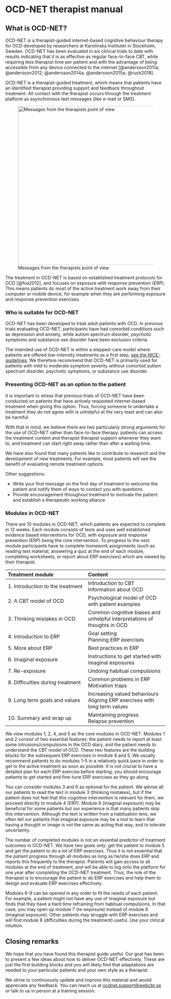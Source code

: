 # OCD-NET therapist manual

## What is OCD-NET?

OCD-NET is a therapist-guided internet-based cognitive behaviour therapy for OCD developed by researchers at Karolinska Institutet in Stockholm, Sweden. OCD-NET has been evaluated in six clinical trials to date with results indicating that it is as effective as regular face-to-face CBT, while requiring less therapist time per patient and with the advantage of being accessible from any device connected to the internet [@andersson2011a; @andersson2012; @andersson2014a; @andersson2015a; @ruck2018].

OCD-NET is a therapist-guided treatment, which means that patients have an identified therapist providing support and feedback throughout treatment. All contact with the therapist occurs through the treatment platform as asynchronous text messages (like e-mail or SMS).

![Messages from the therapists point of view](images/therapist-messages.png){width=500px}

The treatment in OCD-NET is based on established treatment protocols for OCD [@foa2012], and focuses on exposure with response prevention (ERP). This means patients do most of the active treatment work away from their computer or mobile device, for example when they are performing exposure and response prevention exercises.

### Who is suitable for OCD-NET

OCD-NET has been developed to treat adult patients with OCD. In previous trials evaluating OCD-NET, participants have had comorbid conditions such as depression and anxiety, while autism spectrum disorder, psychotic symptoms and substance use disorder have been exclusion criteria.

The intended use of OCD-NET is within a stepped-care model where patients are offered low-intensity treatments as a first step, [see the NICE-guidelines](https://www.nice.org.uk/guidance/CG31/chapter/1-Guidance#stepped-care-for-adults-young-people-and-children-with-ocd-or-bdd). We therefore recommend that OCD-NET is primarily used for patients with mild to moderate symptom severity without comorbid autism spectrum disorder, psychotic symptoms, or substance use disorder.

### Presenting OCD-NET as an option to the patient

It is important to stress that previous trials of OCD-NET have been conducted on patients that have actively requested internet-based treatment when giving this option. Thus, forcing someone to undertake a treatment they do not agree with is unhelpful at the very least and can also be harmful.

With that in mind, we believe there are two particularly strong arguments for the use of OCD-NET rather than face-to-face therapy: patients can access the treatment content and therapist therapist support whenever they want to, and treatment can start right away rather than after a waiting time.

We have also found that many patients like to contribute to research and the development of new treatments. For example, most patients will see the benefit of evaluating remote treatment options.

Other suggestions:

* Write your first message on the first day of treatment to welcome the patient and notify them of ways to contact you with questions
* Provide encouragement throughout treatment to motivate the patient and establish a therapeutic working alliance

### Modules in OCD-NET

There are 10 modules in OCD-NET, which patients are expected to complete in 12 weeks. Each module consists of texts and uses well established evidence based interventions for OCD, with exposure and response prevention (ERP) being the core intervention. To progress to the next module participants have to complete homework assignments (such as reading text material, answering a quiz at the end of each module, completing worksheets, or report about ERP exercises) which are viewed by their therapist.

| **Treatment module** | **Content** |
| :--- | :--- |
| 1. Introduction to the treatment | Introduction to CBT <br> Information about OCD |
| 2. A CBT model of OCD | Psychological model of OCD with patient examples |
| 3. Thinking mistakes in OCD | Common cognitive biases and unhelpful interpretations of thoughts in OCD |
| 4. Introduction to ERP | Goal setting <br> Planning ERP exercises |
| 5. More about ERP | Best practices in ERP |
| 6. Imaginal exposure | Instructions to get started with imaginal exposures |
| 7. Re-exposure | Undoing habitual compulsions |
| 8. Difficulties during treatment | Common problems in ERP <br> Motivation traps |
| 9. Long term goals and values | Increasing valued behaviours <br> Aligning ERP exercises with long term values |
| 10. Summary and wrap up | Maintaining progress <br> Relapse prevention |

We view modules 1, 2, 4, and 5 as the core modules in OCD-NET. Modules 1 and 2 consist of two essential features: the patient needs to report at least some intrusions/compulsions in the OCD diary, and the patient needs to understand the CBT model of OCD. These two features are the building blocks for the subsequent ERP exercises in module 4 and 5. We usually recommend patients to do modules 1-5 in a relatively quick pace in order to get to the active treatment as soon as possible. It is not crucial to have a detailed plan for each ERP exercise before starting; you should encourage patients to get started and fine-tune ERP exercises as they go along.

You can consider modules 3 and 6 as optional for the patient. We advise all our patients to read the text in module 3 (thinking mistakes), but if the patient does not feel that this cognitive intervention is relevant for them, we proceed directly to module 4 (ERP). Module 6 (imaginal exposure) may be beneficial for some patients but our experience is that many patients skip this intervention. Although the text is written from a habituation lens, we often tell our patients that imaginal exposure may be a tool to learn that having a thought or image is not the same as acting that way, and to tolerate uncertainty.

The number of completed modules is not an essential predictor of treatment outcomes in OCD-NET. We have two goals only: get the patient to module 5 and get the patient to do a lot of ERP exercises. Thus it is not essential that the patient progress through all modules as long as he/she does ERP and reports this frequently to the therapist. Patients will gain access to all modules at the end of treatment, and will be able to log onto the platform for one year after completing the OCD-NET treatment. Thus, the role of the therapist is to encourage the patient to do ERP exercises and help them to design and evaluate ERP exercises effectively.

Modules 6-9 can be opened in any order to fit the needs of each patient. For example, a patient might not have any use of imaginal exposure but finds that they have a hard time refraining from habitual compulsions. In that case, you may open up module 7 (re-exposure) instead of module 6 (imaginal exposure). Other patients may struggle with ERP exercises and will find module 8 (difficulties during the treatment) useful. Use your clinical intuition.

## Closing remarks

We hope that you have found this therapist guide useful. Our goal has been to present a few ideas about how to deliver OCD-NET effectively. These are just the first building blocks and you will likely find that adaptations are needed to your particular patients and your own style as a therapist.

We strive to continuously update and improve this material and would appreciate any feedback. You can reach us at <ocdnet.support@webcbt.se> or talk to us in person at a training session.
